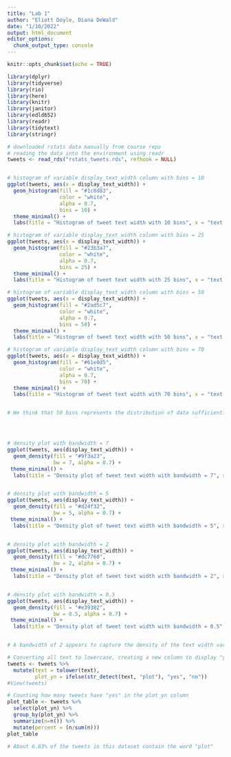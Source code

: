 ```yaml
---
title: "Lab 1"
author: "Eliott Doyle, Diana DeWald"
date: "1/10/2022"
output: html_document
editor_options: 
  chunk_output_type: console
---
```


```r
knitr::opts_chunk$set(echo = TRUE)

library(dplyr)
library(tidyverse)
library(rio)
library(here)
library(knitr)
library(janitor)
library(edld652)
library(readr)
library(tidytext)
library(stringr)
```

```r

# downloaded rstats data manually from course repo
# reading the data into the environment using readr
tweets <- read_rds("rstats_tweets.rds", refhook = NULL)


# histogram of variable display_text_width column with bins = 10
ggplot(tweets, aes(x = display_text_width)) +
  geom_histogram(fill = "#1c8d83",
                 color = "white",
                 alpha = 0.7,
                 bins = 10) +
  theme_minimal() +
  labs(title = "Histogram of tweet text width with 10 bins", x = "text width")

# histogram of variable display_text_width column with bins = 25
ggplot(tweets, aes(x = display_text_width)) +
  geom_histogram(fill = "#23b3a7",
                 color = "white",
                 alpha = 0.7,
                 bins = 25) +
  theme_minimal() +
  labs(title = "Histogram of tweet text width with 25 bins", x = "text width")

# histogram of variable display_text_width column with bins = 50
ggplot(tweets, aes(x = display_text_width)) +
  geom_histogram(fill = "#2ad5c7",
                 color = "white",
                 alpha = 0.7,
                 bins = 50) +
  theme_minimal() +
  labs(title = "Histogram of tweet text width with 50 bins", x = "text width")

# histogram of variable display_text_width column with bins = 70
ggplot(tweets, aes(x = display_text_width)) +
  geom_histogram(fill = "#61e0d5",
                 color = "white",
                 alpha = 0.7,
                 bins = 70) +
  theme_minimal() +
  labs(title = "Histogram of tweet text width with 70 bins", x = "text width")


# We think that 50 bins represents the distribution of data sufficiently without being visually confusing or too small, so this is the number of bins we choose for a final histogram.




# density plot with bandwidth = 7
ggplot(tweets, aes(display_text_width)) +
  geom_density(fill = "#9f3a23", 
               bw = 7, alpha = 0.7) +
 theme_minimal() +
  labs(title = "Density plot of tweet text width with bandwidth = 7", x = "text width")


# density plot with bandwidth = 5
ggplot(tweets, aes(display_text_width)) +
  geom_density(fill = "#d24f32", 
               bw = 5, alpha = 0.7) +
 theme_minimal() +
  labs(title = "Density plot of tweet text width with bandwidth = 5", x = "text width")


# density plot with bandwidth = 2
ggplot(tweets, aes(display_text_width)) +
  geom_density(fill = "#dc7760", 
               bw = 2, alpha = 0.7) +
 theme_minimal() +
  labs(title = "Density plot of tweet text width with bandwidth = 2", x = "text width")


# density plot with bandwidth = 0.5
ggplot(tweets, aes(display_text_width)) +
  geom_density(fill = "#e39382", 
               bw = 0.5, alpha = 0.7) +
 theme_minimal() +
  labs(title = "Density plot of tweet text width with bandwidth = 0.5", x = "text width")


# A bandwidth of 2 appears to capture the density of the text width variable sufficiently. Even though a bandwidth of 0.2 is more granular, it depicts so many individual ridges that it makes the graph less visually pleasing and easy to read. So we choose a bandwidth of 2 for our density plot.

```



```r
# Converting all text to lowercase, creating a new column to display "yes" when a tweet contains the word "plot" and no if it does not
tweets <- tweets %>% 
  mutate(text = tolower(text),
         plot_yn = ifelse(str_detect(text, "plot"), "yes", "no"))
#View(tweets)

# Counting how many tweets have "yes" in the plot_yn column
plot_table <- tweets %>% 
  select(plot_yn) %>% 
  group_by(plot_yn) %>% 
  summarize(n=n()) %>% 
  mutate(percent = (n/sum(n)))
plot_table

# About 6.83% of the tweets in this dataset contain the word "plot"
```

